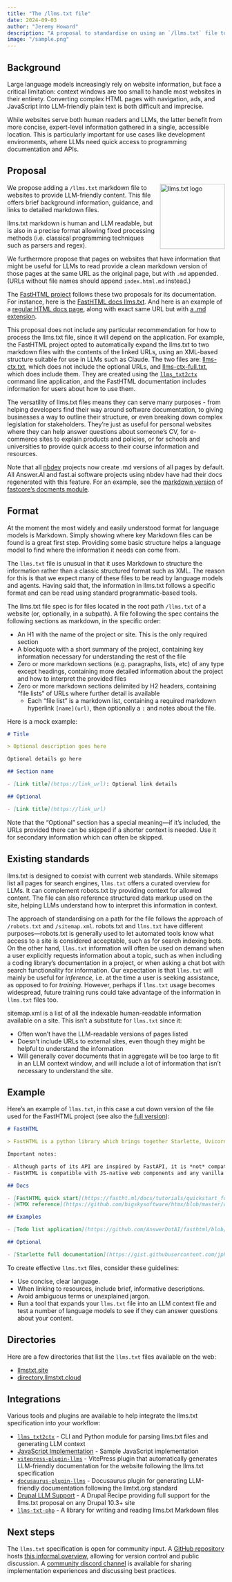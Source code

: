 ```yaml
---
title: "The /llms.txt file"
date: 2024-09-03
author: "Jeremy Howard"
description: "A proposal to standardise on using an `/llms.txt` file to provide information to help LLMs use a website at inference time."
image: "/sample.png"
---
```


## Background

Large language models increasingly rely on website information, but face a critical limitation: context windows are too small to handle most websites in their entirety. Converting complex HTML pages with navigation, ads, and JavaScript into LLM-friendly plain text is both difficult and imprecise.

While websites serve both human readers and LLMs, the latter benefit from more concise, expert-level information gathered in a single, accessible location. This is particularly important for use cases like development environments, where LLMs need quick access to programming documentation and APIs.

## Proposal

<img src="logo.png" alt="llms.txt logo" width="150" style="float: right; margin-left: 10px;">

We propose adding a `/llms.txt` markdown file to websites to provide LLM-friendly content. This file offers brief background information, guidance, and links to detailed markdown files.

llms.txt markdown is human and LLM readable, but is also in a precise format allowing fixed processing methods (i.e. classical programming techniques such as parsers and regex).

We furthermore propose that pages on websites that have information that might be useful for LLMs to read provide a clean markdown version of those pages at the same URL as the original page, but with `.md` appended. (URLs without file names should append `index.html.md` instead.)

The [FastHTML project](https://fastht.ml) follows these two proposals for its documentation. For instance, here is the [FastHTML docs llms.txt](https://www.fastht.ml/docs/llms.txt). And here is an example of a [regular HTML docs page](https://www.fastht.ml/docs/tutorials/by_example.html), along with exact same URL but with [a .md extension](https://www.fastht.ml/docs/tutorials/by_example.html.md).

This proposal does not include any particular recommendation for how to process the llms.txt file, since it will depend on the application. For example, the FastHTML project opted to automatically expand the llms.txt to two markdown files with the contents of the linked URLs, using an XML-based structure suitable for use in LLMs such as Claude. The two files are: [llms-ctx.txt](https://fastht.ml/docs/llms-ctx.txt), which does not include the optional URLs, and [llms-ctx-full.txt](https://fastht.ml/docs/llms-ctx-full.txt), which does include them. They are created using the [`llms_txt2ctx`](https://llmstxt.org/intro.html#cli) command line application, and the FastHTML documentation includes information for users about how to use them.

The versatility of llms.txt files means they can serve many purposes - from helping developers find their way around software documentation, to giving businesses a way to outline their structure, or even breaking down complex legislation for stakeholders. They're just as useful for personal websites where they can help answer questions about someone's CV, for e-commerce sites to explain products and policies, or for schools and universities to provide quick access to their course information and resources.

Note that all [nbdev](https://nbdev.fast.ai/) projects now create .md versions of all pages by default. All Answer.AI and fast.ai software projects using nbdev have had their docs regenerated with this feature. For an example, see the [markdown version](https://fastcore.fast.ai/docments.html.md) of [fastcore's docments module](https://fastcore.fast.ai/docments.html).

## Format

At the moment the most widely and easily understood format for language models is Markdown. Simply showing where key Markdown files can be found is a great first step. Providing some basic structure helps a language model to find where the information it needs can come from.

The `llms.txt` file is unusual in that it uses Markdown to structure the information rather than a classic structured format such as XML. The reason for this is that we expect many of these files to be read by language models and agents. Having said that, the information in llms.txt follows a specific format and can be read using standard programmatic-based tools.

The llms.txt file spec is for files located in the root path `/llms.txt` of a website (or, optionally, in a subpath). A file following the spec contains the following sections as markdown, in the specific order:

- An H1 with the name of the project or site. This is the only required section
- A blockquote with a short summary of the project, containing key information necessary for understanding the rest of the file
- Zero or more markdown sections (e.g. paragraphs, lists, etc) of any type except headings, containing more detailed information about the project and how to interpret the provided files
- Zero or more markdown sections delimited by H2 headers, containing "file lists" of URLs where further detail is available
  - Each "file list" is a markdown list, containing a required markdown hyperlink `[name](url)`, then optionally a `:` and notes about the file.

Here is a mock example:

```markdown
# Title

> Optional description goes here

Optional details go here

## Section name

- [Link title](https://link_url): Optional link details

## Optional

- [Link title](https://link_url)
```

Note that the "Optional" section has a special meaning---if it's included, the URLs provided there can be skipped if a shorter context is needed. Use it for secondary information which can often be skipped.

## Existing standards

llms.txt is designed to coexist with current web standards. While sitemaps list all pages for search engines, `llms.txt` offers a curated overview for LLMs. It can complement robots.txt by providing context for allowed content. The file can also reference structured data markup used on the site, helping LLMs understand how to interpret this information in context.

The approach of standardising on a path for the file follows the approach of `/robots.txt` and `/sitemap.xml`. robots.txt and `llms.txt` have different purposes---robots.txt is generally used to let automated tools know what access to a site is considered acceptable, such as for search indexing bots. On the other hand, `llms.txt` information will often be used on demand when a user explicitly requests information about a topic, such as when including a coding library's documentation in a project, or when asking a chat bot with search functionality for information. Our expectation is that `llms.txt` will mainly be useful for *inference*, i.e. at the time a user is seeking assistance, as opposed to for *training*. However, perhaps if `llms.txt` usage becomes widespread, future training runs could take advantage of the information in `llms.txt` files too.

sitemap.xml is a list of all the indexable human-readable information available on a site. This isn’t a substitute for `llms.txt` since it:

- Often won’t have the LLM-readable versions of pages listed
- Doesn’t include URLs to external sites, even though they might be helpful to understand the information
- Will generally cover documents that in aggregate will be too large to fit in an LLM context window, and will include a lot of information that isn’t necessary to understand the site.

## Example

Here’s an example of `llms.txt`, in this case a cut down version of the file used for the FastHTML project (see also the [full version](https://www.fastht.ml/docs/llms.txt)):

```markdown
# FastHTML

> FastHTML is a python library which brings together Starlette, Uvicorn, HTMX, and fastcore's `FT` "FastTags" into a library for creating server-rendered hypermedia applications.

Important notes:

- Although parts of its API are inspired by FastAPI, it is *not* compatible with FastAPI syntax and is not targeted at creating API services
- FastHTML is compatible with JS-native web components and any vanilla JS library, but not with React, Vue, or Svelte.

## Docs

- [FastHTML quick start](https://fastht.ml/docs/tutorials/quickstart_for_web_devs.html.md): A brief overview of many FastHTML features
- [HTMX reference](https://github.com/bigskysoftware/htmx/blob/master/www/content/reference.md): Brief description of all HTMX attributes, CSS classes, headers, events, extensions, js lib methods, and config options

## Examples

- [Todo list application](https://github.com/AnswerDotAI/fasthtml/blob/main/examples/adv_app.py): Detailed walk-thru of a complete CRUD app in FastHTML showing idiomatic use of FastHTML and HTMX patterns.

## Optional

- [Starlette full documentation](https://gist.githubusercontent.com/jph00/809e4a4808d4510be0e3dc9565e9cbd3/raw/9b717589ca44cedc8aaf00b2b8cacef922964c0f/starlette-sml.md): A subset of the Starlette documentation useful for FastHTML development. 
```
[comment]: <(Is this it?  or maybe https://host/starlette-sml.md??)> 

To create effective `llms.txt` files, consider these guidelines: 

- Use concise, clear language.
- When linking to resources, include brief, informative descriptions.
- Avoid ambiguous terms or unexplained jargon.
- Run a tool that expands your `llms.txt` file into an LLM context file and test a number of language models to see if they can answer questions about your content.

## Directories

Here are a few directories that list the `llms.txt` files available on the web:

- [llmstxt.site](https://llmstxt.site/)
- [directory.llmstxt.cloud](https://directory.llmstxt.cloud/)

## Integrations

Various tools and plugins are available to help integrate the llms.txt specification into your workflow:

- [`llms_txt2ctx`](https://llmstxt.org/intro.html#cli) - CLI and Python module for parsing llms.txt files and generating LLM context
- [JavaScript Implementation](./llmstxt-js.html) - Sample JavaScript implementation
- [`vitepress-plugin-llms`](https://github.com/okineadev/vitepress-plugin-llms) - VitePress plugin that automatically generates LLM-friendly documentation for the website following the llms.txt specification
- [`docusaurus-plugin-llms`](https://github.com/rachfop/docusaurus-plugin-llms) - Docusaurus plugin for generating LLM-friendly documentation following the llmtxt.org standard
- [Drupal LLM Support](https://www.drupal.org/project/llm_support) - A Drupal Recipe providing full support for the llms.txt proposal on any Drupal 10.3+ site
- [`llms-txt-php`](https://github.com/raphaelstolt/llms-txt-php) - A library for writing and reading llms.txt Markdown files

## Next steps

The `llms.txt` specification is open for community input. A [GitHub repository](https://github.com/AnswerDotAI/llms-txt) hosts [this informal overview](https://github.com/AnswerDotAI/llms-txt/blob/main/nbs/index.qmd), allowing for version control and public discussion. A [community discord channel](https://discord.gg/aJPygMvPEN) is available for sharing implementation experiences and discussing best practices.

